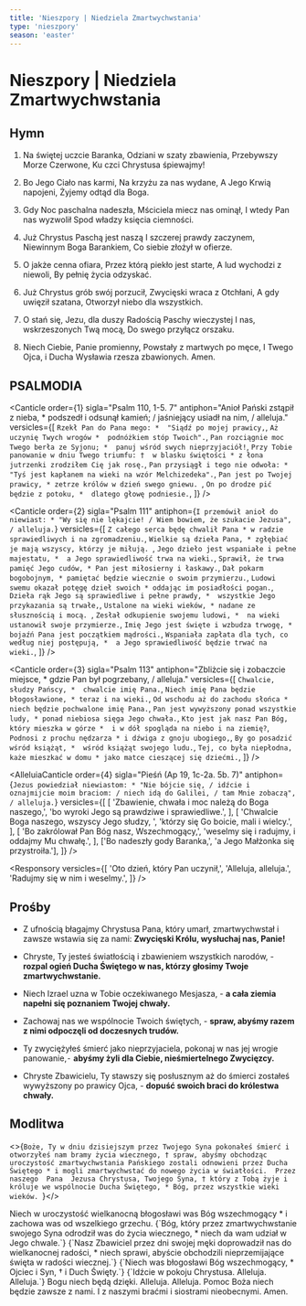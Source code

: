 ```yaml
---
title: 'Nieszpory | Niedziela Zmartwychwstania'
type: 'nieszpory'
season: 'easter'
---
```


# Nieszpory | Niedziela Zmartwychwstania

<OpeningVersicle />

## Hymn

1. Na świętej uczcie Baranka,
   Odziani w szaty zbawienia,
   Przebywszy Morze Czerwone,
   Ku czci Chrystusa śpiewajmy!

2. Bo Jego Ciało nas karmi,
   Na krzyżu za nas wydane,
   A Jego Krwią napojeni,
   Żyjemy odtąd dla Boga.

3. Gdy Noc paschalna nadeszła,
   Mściciela miecz nas ominął,
   I wtedy Pan nas wyzwolił
   Spod władzy księcia ciemności.

4. Już Chrystus Paschą jest naszą
   I szczerej prawdy zaczynem,
   Niewinnym Boga Barankiem,
   Co siebie złożył w ofierze.

5. O jakże cenna ofiara,
   Przez którą piekło jest starte,
   A lud wychodzi z niewoli,
   By pełnię życia odzyskać.

6. Już Chrystus grób swój porzucił,
   Zwycięski wraca z Otchłani,
   A gdy uwięził szatana,
   Otworzył niebo dla wszystkich.

7. O stań się, Jezu, dla duszy
   Radością Paschy wieczystej
   I nas, wskrzeszonych Twą mocą,
   Do swego przyłącz orszaku.

8. Niech Ciebie, Panie promienny,
   Powstały z martwych po męce,
   I Twego Ojca, i Ducha
   Wysławia rzesza zbawionych. Amen.

## PSALMODIA

<Canticle
  order={1}
  sigla="Psalm 110, 1-5. 7"
  antiphon="Anioł Pański zstąpił z nieba, * podszedł i odsunął kamień; / jaśniejący usiadł na nim, / alleluja."
  versicles={[
    `Rzekł Pan do Pana mego: * 
"Siądź po mojej prawicy,`,
    `Aż uczynię Twych wrogów * 
podnóżkiem stóp Twoich".`,
    `Pan rozciągnie moc Twego berła ze Syjonu; * 
panuj wśród swych nieprzyjaciół!`,
    `Przy Tobie panowanie w dniu Twego triumfu: † 
w blasku świętości *
z łona jutrzenki zrodziłem Cię jak rosę.`,
    `Pan przysiągł i tego nie odwoła: *
"Tyś jest kapłanem na wieki na wzór Melchizedeka".`,
    `Pan jest po Twojej prawicy, *
zetrze królów w dzień swego gniewu. `,
    `On po drodze pić będzie z potoku, * 
dlatego głowę podniesie.`,
  ]}
/>

<Canticle
  order={2}
  sigla="Psalm 111"
  antiphon={`I przemówił anioł do niewiast: * "Wy się nie lękajcie! / Wiem bowiem, że szukacie Jezusa", / alleluja.`}
  versicles={[
    `Z całego serca będę chwalił Pana *
w radzie sprawiedliwych i na zgromadzeniu.`,
    `Wielkie są dzieła Pana, *
zgłębiać je mają wszyscy, którzy je miłują. `,
    `Jego dzieło jest wspaniałe i pełne majestatu, * 
a Jego sprawiedliwość trwa na wieki.`,
    `Sprawił, że trwa pamięć Jego cudów, *
Pan jest miłosierny i łaskawy.`,
    `Dał pokarm bogobojnym, *
pamiętać będzie wiecznie o swoim przymierzu.`,
    `Ludowi swemu okazał potęgę dzieł swoich *
oddając im posiadłości pogan.`,
    `Dzieła rąk Jego są sprawiedliwe i pełne prawdy, * 
wszystkie Jego przykazania są trwałe,`,
    `Ustalone na wieki wieków, *
nadane ze słusznością i mocą. `,
    `Zesłał odkupienie swojemu ludowi, * 
na wieki ustanowił swoje przymierze.`,
    `Imię Jego jest święte i wzbudza trwogę, *
bojaźń Pana jest początkiem mądrości.`,
    `Wspaniała zapłata dla tych, co według niej postępują, * 
a Jego sprawiedliwość będzie trwać na wieki.`,
  ]}
/>

<Canticle
  order={3}
  sigla="Psalm 113"
  antiphon="Zbliżcie się i zobaczcie miejsce, * gdzie Pan był pogrzebany, / alleluja."
  versicles={[
    `Chwalcie, słudzy Pańscy, * 
chwalcie imię Pana.`,
    `Niech imię Pana będzie błogosławione, *
teraz i na wieki.`,
    `Od wschodu aż do zachodu słońca * 
niech będzie pochwalone imię Pana.`,
    `Pan jest wywyższony ponad wszystkie ludy, *
ponad niebiosa sięga Jego chwała.`,
    `Kto jest jak nasz Pan Bóg, który mieszka w górze * 
i w dół spogląda na niebo i na ziemię?`,
    `Podnosi z prochu nędzarza *
i dźwiga z gnoju ubogiego,`,
    `By go posadzić wśród książąt, * 
wśród książąt swojego ludu.`,
    `Tej, co była niepłodna, każe mieszkać w domu *
jako matce cieszącej się dziećmi.`,
  ]}
/>

<AlleluiaCanticle
  order={4}
  sigla="Pieśń (Ap 19, 1c-2a. 5b. 7)"
  antiphon={`Jezus powiedział niewiastom: * "Nie bójcie się, / idźcie i oznajmijcie moim braciom: / niech idą do Galilei, / tam Mnie zobaczą", / alleluja.`}
  versicles={[
    [
      'Zbawienie, chwała i moc należą do Boga naszego,',
      'bo wyroki Jego są prawdziwe i sprawiedliwe.',
    ],
    [
      'Chwalcie Boga naszego, wszyscy Jego słudzy, ',
      'którzy się Go boicie, mali i wielcy.',
    ],
    [
      'Bo zakrólował Pan Bóg nasz, Wszechmogący,',
      'weselmy się i radujmy, i oddajmy Mu chwałę.',
    ],
    ['Bo nadeszły gody Baranka,', 'a Jego Małżonka się przystroiła.'],
  ]}
/>

<Passage
  sigla="Hbr 10, 12-14"
  passage="Chrystus złożywszy raz na zawsze jedną ofiarę za grzechy, zasiadł po prawicy Boga, oczekując tylko, aż nieprzyjaciele Jego staną się podnóżkiem nóg Jego. Jedną bowiem ofiarą udoskonalił na wieki tych, którzy są uświęceni."
/>

<Responsory
  versicles={[
    'Oto dzień, który Pan uczynił,',
    'Alleluja, alleluja.',
    'Radujmy się w nim i weselmy.',
  ]}
/>

<Magnificat antiphon="Kiedy spojrzały, * zauważyły, że kamień już był odsunięty: / a był bardzo wielki, / alleluja." />

## Prośby

- Z ufnością błagajmy Chrystusa Pana, który umarł, zmartwychwstał i zawsze wstawia się za nami: **Zwycięski Królu, wysłuchaj nas, Panie!**

- Chryste, Ty jesteś światłością i zbawieniem wszystkich narodów, - **rozpal ogień Ducha Świętego w nas, którzy głosimy Twoje zmartwychwstanie.**

- Niech Izrael uzna w Tobie oczekiwanego Mesjasza, - **a cała ziemia napełni się poznaniem Twojej chwały.**

- Zachowaj nas we wspólnocie Twoich świętych, - **spraw, abyśmy razem z nimi odpoczęli od doczesnych trudów.**

- Ty zwyciężyłeś śmierć jako nieprzyjaciela, pokonaj w nas jej wrogie panowanie,⁃ **abyśmy żyli dla Ciebie, nieśmiertelnego Zwycięzcy.**

- Chryste Zbawicielu, Ty stawszy się posłusznym aż do śmierci zostałeś wywyższony po prawicy Ojca, - **dopuść swoich braci do królestwa chwały.**

<CustomIntercessions />

<KyrieEleison />

<LordsPrayer />

## Modlitwa

<>{`Boże, Ty w dniu dzisiejszym przez Twojego Syna pokonałeś śmierć i otworzyłeś nam bramy życia wiecznego, † spraw, abyśmy obchodząc uroczystość zmartwychwstania Pańskiego zostali odnowieni przez Ducha Świętego * i mogli zmartwychwstać do nowego życia w światłości.  Przez  naszego  Pana  Jezusa Chrystusa, Twojego Syna, † który z Tobą żyje i króluje we wspólnocie Ducha Świętego, * Bóg, przez wszystkie wieki wieków. `}</>

<Amen />
<V>
  Niech w uroczystość wielkanocną błogosławi was Bóg wszechmogący * i zachowa
  was od wszelkiego grzechu.
</V>
<Amen />
<V>{`Bóg, który przez zmartwychwstanie swojego Syna odrodził was do życia wiecznego, * niech da wam udział w Jego chwale.`}</V>
<Amen />
<V>{`Nasz Zbawiciel przez dni swojej męki doprowadził nas do wielkanocnej radości, * niech sprawi, abyście obchodzili nieprzemijające święta w radości wiecznej.`}</V>
<Amen />
<V>{`Niech was błogosławi Bóg wszechmogący, * Ojciec i Syn, † i Duch Święty.`}</V>
<Amen />
<V>{`Idźcie w pokoju Chrystusa. Alleluja. Alleluja.`}</V>
<R>Bogu niech będą dzięki. Alleluja. Alleluja.</R>
<V>Pomoc Boża niech będzie zawsze z nami.</V>
<R>I z naszymi braćmi i siostrami nieobecnymi. Amen.</R>

<PrayerForPeace />

<SalveRegina />
